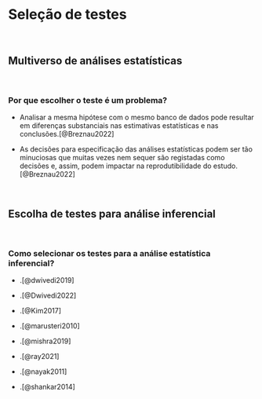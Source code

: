 # **Seleção de testes**

<br>

## Multiverso de análises estatísticas

<br>

### Por que escolher o teste é um problema?

-   Analisar a mesma hipótese com o mesmo banco de dados pode resultar em diferenças substanciais nas estimativas estatísticas e nas conclusões.[@Breznau2022]

-   As decisões para especificação das análises estatísticas podem ser tão minuciosas que muitas vezes nem sequer são registadas como decisões e, assim, podem impactar na reprodutibilidade do estudo.[@Breznau2022]

<br>

## Escolha de testes para análise inferencial

<br>

### Como selecionar os testes para a análise estatística inferencial?

-   .[@dwivedi2019]

-   .[@Dwivedi2022]

-   .[@Kim2017]

-   .[@marusteri2010]

-   .[@mishra2019]

-   .[@ray2021]

-   .[@nayak2011]

-   .[@shankar2014]

<br>
